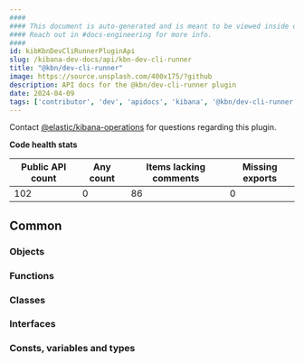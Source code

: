 ```yaml
---
####
#### This document is auto-generated and is meant to be viewed inside our experimental, new docs system.
#### Reach out in #docs-engineering for more info.
####
id: kibKbnDevCliRunnerPluginApi
slug: /kibana-dev-docs/api/kbn-dev-cli-runner
title: "@kbn/dev-cli-runner"
image: https://source.unsplash.com/400x175/?github
description: API docs for the @kbn/dev-cli-runner plugin
date: 2024-04-09
tags: ['contributor', 'dev', 'apidocs', 'kibana', '@kbn/dev-cli-runner']
---
```




Contact [@elastic/kibana-operations](https://github.com/orgs/elastic/teams/kibana-operations) for questions regarding this plugin.

**Code health stats**

| Public API count  | Any count | Items lacking comments | Missing exports |
|-------------------|-----------|------------------------|-----------------|
| 102 | 0 | 86 | 0 |

## Common

### Objects
<DocDefinitionList data={kbnDevCliRunnerObj.common.objects}/>

### Functions
<DocDefinitionList data={kbnDevCliRunnerObj.common.functions}/>

### Classes
<DocDefinitionList data={kbnDevCliRunnerObj.common.classes}/>

### Interfaces
<DocDefinitionList data={kbnDevCliRunnerObj.common.interfaces}/>

### Consts, variables and types
<DocDefinitionList data={kbnDevCliRunnerObj.common.misc}/>

